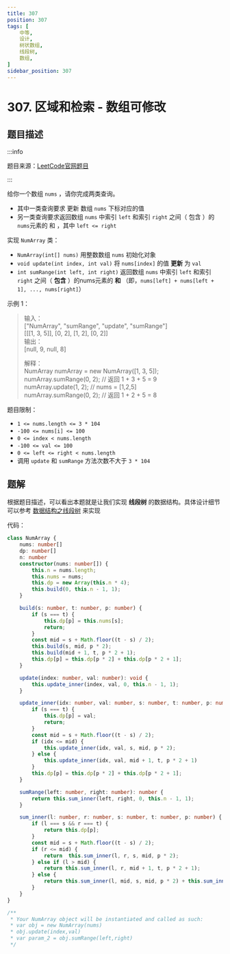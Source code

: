 ```yaml
---
title: 307
position: 307
tags: [
    中等,
    设计,
    树状数组,
    线段树,
    数组,
]
sidebar_position: 307
---
```


# 307. 区域和检索 - 数组可修改

## 题目描述 <DifficultyTag level={2} />

:::info

题目来源：[LeetCode官网题目](https://leetcode.cn/problems/range-sum-query-mutable/description/)

:::

给你一个数组 `nums` ，请你完成两类查询。

- 其中一类查询要求 更新 数组 `nums` 下标对应的值
- 另一类查询要求返回数组 `nums` 中索引 `left` 和索引 `right` 之间（ 包含 ）的`nums`元素的 和 ，其中 `left <= right`

实现 `NumArray` 类：

- `NumArray(int[] nums)` 用整数数组 `nums` 初始化对象
- `void update(int index, int val)` 将 `nums[index]` 的值 **更新** 为 `val`
- `int sumRange(int left, int right)` 返回数组 `nums` 中索引 `left` 和索引 `right` 之间（ **包含** ）的nums元素的 **和** （即，`nums[left] + nums[left + 1], ..., nums[right]`）

示例 1：

> 输入：  
> ["NumArray", "sumRange", "update", "sumRange"]  
> [[[1, 3, 5]], [0, 2], [1, 2], [0, 2]]  
> 输出：  
> [null, 9, null, 8]  
> 
> 解释：   
> NumArray numArray = new NumArray([1, 3, 5]);  
> numArray.sumRange(0, 2); // 返回 1 + 3 + 5 = 9  
> numArray.update(1, 2);   // nums = [1,2,5]  
> numArray.sumRange(0, 2); // 返回 1 + 2 + 5 = 8  

题目限制：
- `1 <= nums.length <= 3 * 104`
- `-100 <= nums[i] <= 100`
- `0 <= index < nums.length`
- `-100 <= val <= 100`
- `0 <= left <= right < nums.length`
- 调用 `update` 和 `sumRange` 方法次数不大于 `3 * 104 `

## 题解
根据题目描述，可以看出本题就是让我们实现 **线段树** 的数据结构。具体设计细节可以参考 [数据结构之线段树](/docs/leetcode/算法与数据结构/线段树/) 来实现

代码：
```ts
class NumArray {
    nums: number[]
    dp: number[]
    n: number
    constructor(nums: number[]) {
        this.n = nums.length;
        this.nums = nums;
        this.dp = new Array(this.n * 4);
        this.build(0, this.n - 1, 1);
    }

    build(s: number, t: number, p: number) {
        if (s === t) {
            this.dp[p] = this.nums[s];
            return;
        }
        const mid = s + Math.floor((t - s) / 2);
        this.build(s, mid, p * 2);
        this.build(mid + 1, t, p * 2 + 1);
        this.dp[p] = this.dp[p * 2] + this.dp[p * 2 + 1];
    }

    update(index: number, val: number): void {
        this.update_inner(index, val, 0, this.n - 1, 1);
    }

    update_inner(idx: number, val: number, s: number, t: number, p: number) {
        if (s === t) {
            this.dp[p] = val;
            return;
        }
        const mid = s + Math.floor((t - s) / 2);
        if (idx <= mid) {
            this.update_inner(idx, val, s, mid, p * 2);
        } else {
            this.update_inner(idx, val, mid + 1, t, p * 2 + 1)
        }
        this.dp[p] = this.dp[p * 2] + this.dp[p * 2 + 1];
    }

    sumRange(left: number, right: number): number {
        return this.sum_inner(left, right, 0, this.n - 1, 1);
    }

    sum_inner(l: number, r: number, s: number, t: number, p: number) {
        if (l === s && r === t) {
            return this.dp[p];
        }
        const mid = s + Math.floor((t - s) / 2);
        if (r <= mid) {
            return  this.sum_inner(l, r, s, mid, p * 2);
        } else if (l > mid) {
            return this.sum_inner(l, r, mid + 1, t, p * 2 + 1);
        } else {
            return this.sum_inner(l, mid, s, mid, p * 2) + this.sum_inner(mid + 1, r, mid + 1, t, p * 2 + 1);
        }
    }
}

/**
 * Your NumArray object will be instantiated and called as such:
 * var obj = new NumArray(nums)
 * obj.update(index,val)
 * var param_2 = obj.sumRange(left,right)
 */
```


